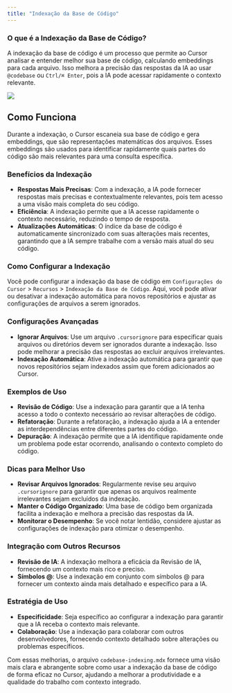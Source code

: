 ```yaml
---
title: "Indexação da Base de Código"
---
```


### O que é a Indexação da Base de Código?

A indexação da base de código é um processo que permite ao Cursor analisar e entender melhor sua base de código, calculando embeddings para cada arquivo. Isso melhora a precisão das respostas da IA ao usar `@codebase` ou `Ctrl/⌘ Enter`, pois a IA pode acessar rapidamente o contexto relevante.

<Frame>
  <img src="/images/chat/codebase-indexing.png" />
</Frame>

## Como Funciona

Durante a indexação, o Cursor escaneia sua base de código e gera embeddings, que são representações matemáticas dos arquivos. Esses embeddings são usados para identificar rapidamente quais partes do código são mais relevantes para uma consulta específica.

### Benefícios da Indexação

- **Respostas Mais Precisas**: Com a indexação, a IA pode fornecer respostas mais precisas e contextualmente relevantes, pois tem acesso a uma visão mais completa do seu código.
- **Eficiência**: A indexação permite que a IA acesse rapidamente o contexto necessário, reduzindo o tempo de resposta.
- **Atualizações Automáticas**: O índice da base de código é automaticamente sincronizado com suas alterações mais recentes, garantindo que a IA sempre trabalhe com a versão mais atual do seu código.

### Como Configurar a Indexação

Você pode configurar a indexação da base de código em `Configurações do Cursor` > `Recursos` > `Indexação da Base de Código`. Aqui, você pode ativar ou desativar a indexação automática para novos repositórios e ajustar as configurações de arquivos a serem ignorados.

### Configurações Avançadas

- **Ignorar Arquivos**: Use um arquivo `.cursorignore` para especificar quais arquivos ou diretórios devem ser ignorados durante a indexação. Isso pode melhorar a precisão das respostas ao excluir arquivos irrelevantes.
- **Indexação Automática**: Ative a indexação automática para garantir que novos repositórios sejam indexados assim que forem adicionados ao Cursor.

### Exemplos de Uso

- **Revisão de Código**: Use a indexação para garantir que a IA tenha acesso a todo o contexto necessário ao revisar alterações de código.
- **Refatoração**: Durante a refatoração, a indexação ajuda a IA a entender as interdependências entre diferentes partes do código.
- **Depuração**: A indexação permite que a IA identifique rapidamente onde um problema pode estar ocorrendo, analisando o contexto completo do código.

### Dicas para Melhor Uso

- **Revisar Arquivos Ignorados**: Regularmente revise seu arquivo `.cursorignore` para garantir que apenas os arquivos realmente irrelevantes sejam excluídos da indexação.
- **Manter o Código Organizado**: Uma base de código bem organizada facilita a indexação e melhora a precisão das respostas da IA.
- **Monitorar o Desempenho**: Se você notar lentidão, considere ajustar as configurações de indexação para otimizar o desempenho.

### Integração com Outros Recursos

- **Revisão de IA**: A indexação melhora a eficácia da Revisão de IA, fornecendo um contexto mais rico e preciso.
- **Símbolos @**: Use a indexação em conjunto com símbolos @ para fornecer um contexto ainda mais detalhado e específico para a IA.

### Estratégia de Uso

- **Especificidade**: Seja específico ao configurar a indexação para garantir que a IA receba o contexto mais relevante.
- **Colaboração**: Use a indexação para colaborar com outros desenvolvedores, fornecendo contexto detalhado sobre alterações ou problemas específicos.

Com essas melhorias, o arquivo `codebase-indexing.mdx` fornece uma visão mais clara e abrangente sobre como usar a indexação da base de código de forma eficaz no Cursor, ajudando a melhorar a produtividade e a qualidade do trabalho com contexto integrado.
